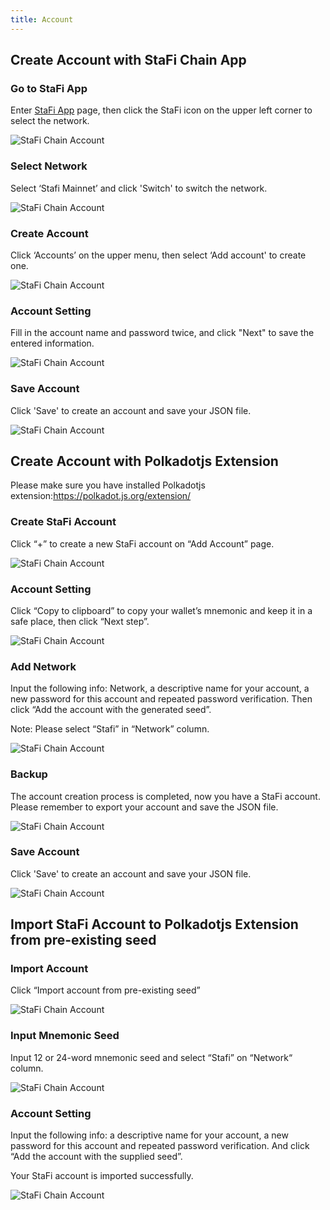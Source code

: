 ```yaml
---
title: Account
---
```


## Create Account with StaFi Chain App



<Steps>

### Go to StaFi App

Enter [StaFi App](https://apps.stafi.io/) page, then click the StaFi icon on the upper left corner to select the network.

![StaFi Chain Account](/image/account_1.png)

### Select Network

Select ‘Stafi Mainnet’ and click 'Switch' to switch the network.

![StaFi Chain Account](/image/account_2.png)

### Create Account

Click ‘Accounts’ on the upper menu, then select ‘Add account' to create one.

![StaFi Chain Account](/image/account_3.png)

### Account Setting

Fill in the account name and password twice, and click "Next" to save the entered information.

![StaFi Chain Account](/image/account_4.png)

### Save Account

Click 'Save' to create an account and save your JSON file.

![StaFi Chain Account](/image/account_5.png)

</Steps>

## Create Account with Polkadotjs Extension

Please make sure you have installed Polkadotjs extension:https://polkadot.js.org/extension/

<Steps>

### Create StaFi Account

Click “+” to create a new StaFi account on “Add Account” page.

![StaFi Chain Account](/image/account_6.png)

### Account Setting

Click “Copy to clipboard” to copy your wallet’s mnemonic and keep it in a safe place, then click “Next step”.

![StaFi Chain Account](/image/account_7.png)

### Add Network

Input the following info: Network, a descriptive name for your account, a new password for this account and repeated password verification. Then click “Add the account with the generated seed”.

Note: Please select “Stafi” in “Network” column.

![StaFi Chain Account](/image/account_8.png)

### Backup

The account creation process is completed, now you have a StaFi account. Please remember to export your account and save the JSON file.

![StaFi Chain Account](/image/account_9.png)

### Save Account

Click 'Save' to create an account and save your JSON file.

![StaFi Chain Account](/image/account_10.png)

</Steps>

## Import StaFi Account to Polkadotjs Extension from pre-existing seed 

<Steps>

### Import Account

Click “Import account from pre-existing seed”

![StaFi Chain Account](/image/account_11.png)

### Input Mnemonic Seed

Input 12 or 24-word mnemonic seed and select “Stafi” on “Network“ column.

![StaFi Chain Account](/image/account_12.png)

### Account Setting

Input the following info: a descriptive name for your account, a new password for this account and repeated password verification. And click “Add the account with the supplied seed”.

Your StaFi account is imported successfully.

![StaFi Chain Account](/image/account_13.png)

</Steps>
